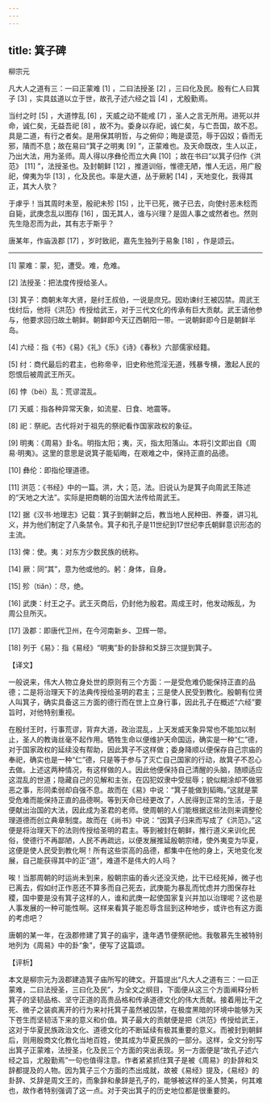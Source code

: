 ```yaml
---
---
---
```

title: 箕子碑
---




柳宗元

凡大人之道有三：一曰正蒙难 [1] ，二曰法授圣 [2] ，三曰化及民。殷有仁人曰箕子 [3] ，实具兹道以立于世，故孔子述六经之旨 [4] ，尤殷勤焉。

当纣之时 [5] ，大道悖乱 [6] ，天威之动不能戒 [7] ，圣人之言无所用。进死以并命，诚仁矣，无益吾祀 [8] ，故不为。委身以存祀，诚仁矣，与亡吾国，故不忍。具是二道，有行之者矣。是用保其明哲，与之俯仰；晦是谟范，辱于囚奴；昏而无邪，隤而不息；故在易曰“箕子之明夷 [9] ”，正蒙难也。及天命既改，生人以正，乃出大法，用为圣师。周人得以序彝伦而立大典 [10] ；故在书曰“以箕子归作《洪范》 [11] ”，法授圣也。及封朝鲜 [12] ，推道训俗，惟德无陋，惟人无远，用广殷祀，俾夷为华 [13] ，化及民也。率是大道，丛于厥躬 [14] ，天地变化，我得其正，其大人欤？

于虖乎！当其周时未至，殷祀未殄 [15] ，比干已死，微子已去，向使纣恶未稔而自毙，武庚念乱以图存 [16] ，国无其人，谁与兴理？是固人事之或然者也。然则先生隐忍而为此，其有志于斯乎？

唐某年，作庙汲郡 [17] ，岁时致祀，嘉先生独列于易象 [18] ，作是颂云。



* * *



[1] 蒙难：蒙，犯，遭受。难，危难。

[2] 法授圣：把法度传授给圣人。

[3] 箕子：商朝末年大贤，是纣王叔伯，一说是庶兄。因劝谏纣王被囚禁。周武王伐纣后，他将《洪范》传授给武王，对于三代文化的传承有巨大贡献。武王请他参与，他要求回归故土朝鲜。朝鲜即今天辽西朝阳一带。一说朝鲜即今日是朝鲜半岛。

[4] 六经：指《书》《易》《礼》《乐》《诗》《春秋》六部儒家经籍。

[5] 纣：商代最后的君主，也称帝辛，旧史称他荒淫无道，残暴专横，激起人民的怨恨后被周武王所灭。

[6] 悖（bèi）乱：荒谬混乱。

[7] 天威：指各种异常天象，如流星、日食、地震等。

[8] 祀：祭祀。古代将对于祖先的祭祀看作国家政权的象征。

[9] 明夷：《周易》卦名。明指太阳；夷，灭，指太阳落山。本将引文即出自《周易·明夷》。这里的意思是说箕子能韬晦，在艰难之中，保持正直的品德。

[10] 彝伦：即指伦理道德。

[11] 洪范：《书经》中的一篇。洪，大；范，法。旧说认为是箕子向周武王陈述的“天地之大法”。实际是把商朝的治国大法传给周武王。

[12] 据《汉书·地理志》记载：箕子到朝鲜之后，教当地人民种田、养蚕，讲习礼义，并为他们制定了八条禁令。箕子和孔子是11世纪到17世纪李氏朝鲜意识形态的主流。

[13] 俾：使。夷：对东方少数民族的统称。

[14] 厥：同“其”，意为他或他的。躬：身体，自身。

[15] 殄（tiǎn）：尽，绝。

[16] 武庚：纣王之子。武王灭商后，仍封他为殷君。周成王时，他发动叛乱，为周公旦所灭。

[17] 汲郡：即唐代卫州，在今河南新乡、卫辉一带。

[18] 列于《易》：指《易经》“明夷”卦的卦辞和爻辞三次提到箕子。

【译文】

一般说来，伟大人物立身处世的原则有三个方面：一是受危难仍能保持正直的品德；二是将治理天下的法典传授给圣明的君主；三是使人民受到教化。殷朝有位贤人叫箕子，确实具备这三方面的德行而在世上立身行事，因此孔子在概述“六经”要旨时，对他特别重视。

在殷纣王时，行事荒谬，背弃大道，政治混乱，上天发威天象异常也不能加以制止，圣人的教诲丝毫不起作用。牺牲生命以便维护天命国运，确实是一种“仁”德，对于国家政权的延续没有帮助，因此箕子不这样做；委身降顺以便保存自己宗庙的奉祀，确实也是一种“仁”德，只是等于参与了灭亡自己国家的行动，故箕子不忍心去做。上述这两种情况，有这样做的人。因此他便保持自己清醒的头脑，随顺适应这混乱的世道；隐藏自己的见解和主张，在囚犯奴隶中受屈辱；貌似糊涂却不做邪恶之事，形同柔弱却自强不息。故而在《易》中说：“箕子能做到韬晦。”这就是蒙受危难而能保持正直的品德啊。等到天命已经更改了，人民得到正常的生活，于是便献出治国的大法，因此成为圣君的老师。使周朝的人们能根据这些法则来调整伦理道德而创立典章制度。故而在《尚书》中说：“因箕子归来而写成了《洪范》。”这便是将治理天下的法则传授给圣明的君主。等到被封在朝鲜，推行道义来训化民俗，使德行不再鄙陋，人民不再疏远，以便发展推延殷朝宗绪，使外夷变为华夏，这便是使人民受到教化啊！所有这些崇高的品德，都集中在他的身上，天地变化发展，自己能获得其中的正“道”，难道不是伟大的人吗？

唉！当那周朝的时运尚未到来，殷朝宗庙的香火还没灭绝，比干已经死掉，微子也已离去，假如纣正作恶还不算多而自己死去，武庚能为暴乱而忧虑并力图保存社稷，国中要是没有箕子这样的人，谁和武庚一起使国家复兴并加以治理呢？这也是人事发展的一种可能性啊。这样来看箕子能忍辱含屈到这种地步，或许也有这方面的考虑吧？

唐朝的某一年，在汲郡修建了箕子的庙宇，逢年遇节便祭祀他。我敬慕先生被特别地列为《周易》中的卦“象”，便写了这篇颂。

【评析】

本文是柳宗元为汲郡建造箕子庙所写的碑文。开篇提出“凡大人之道有三：一曰正蒙难，二曰法授圣，三曰化及民”，为全文之纲目，下面便从这三个方面阐释分析箕子的坚韧品格、坚守正道的高贵品格和传承道德文化的伟大贡献。接着用比干之死、微子之装疯离开的行为来衬托箕子虽然被囚禁，在极度黑暗的环境中能够为天下苍生而坚韧活下来的意义和价值。箕子最大的贡献便是把《洪范》传授给武王，这对于华夏民族政治文化、道德文化的不断延续有极其重要的意义。而被封到朝鲜后，则用殷商文化教化当地百姓，使其成为华夏民族的一部分。这样，全文分别写出箕子正蒙难，法授圣，化及民三个方面的突出表现。另一方面便是“故孔子述六经之旨，尤殷勤焉”一句也值得注意。作者紧紧抓住箕子是被《周易》的卦辞和爻辞都提及的人物。因为箕子三个方面的杰出成就，故被《易经》提及，《易经》的卦辞、爻辞是周文王的，而象辞和彖辞是孔子的，能够被这样的圣人赞美，何其难也，故作者特别强调了这一点。对于突出箕子的历史地位都是很重要的。